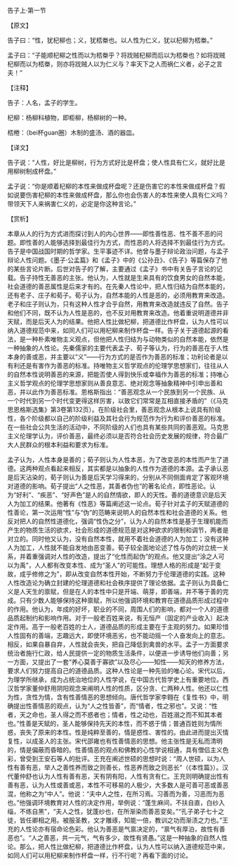 

告子上·第一节

【原文】

告子曰：“性，犹杞柳也；义，犹桮桊也。以人性为仁义，犹以杞柳为桮桊。”

孟子曰：“子能顺杞柳之性而以为桮桊乎？将戕贼杞柳而后以为桮桊也？如将戕贼杞柳而以为桮桊，则亦将戕贼人以为仁义与？率天下之人而祸仁义者，必子之言夫！”

【注释】

告子：人名，孟子的学生。

杞柳：杨柳科植物，即柜柳，杨柳树的一种。

桮棬：（bei杯guan圈）木制的盛汤、酒的器皿。

【译文】

告子说：“人性，好比是柳树，行为方式好比是杯盘；使人性具有仁义，就好比是用柳树制成杯盘。”

孟子说：“你是顺着杞柳的本性来做成杯盘呢？还是伤害它的本性来做成杯盘？假如说要伤害杞柳的本性来做成杯盘，那么你也会伤害人的本性来使人具有仁义吗？带领天下人来祸害仁义的，必定是你这种言论。”

【赏析】

本章从人的行为方式进而探讨到人的内心世界——即性善性恶、性不善不恶的问题。即性善的人能够选择到最佳行为方式，而性恶的人将选择不到最佳行为方式。告子是中国战国时期的哲学家。生平事迹不详。他曾与墨子辩论政治问题，与孟子辩论人性问题。《墨子·公孟篇》和《孟子》中的《公孙丑》、《告子》等篇保存了他的某些言论片断。后世对告子的了解，主要通过《孟子》书中有关告子言论的记载。告子持性无善恶的主张。他认为，人性就是生来具有的饮食男女的自然本能，社会道德的善恶属性是后来才有的。在先秦人性论中，把人性归结为自然本能的，还有老子、庄子和荀子。荀子认为，自然本能的人性是恶的，必须用教育来改造。老子和庄子则认为，只有这种人性才合乎自然，用教育来改造就违反了自然。告子和他们不同，既不认为人性是恶的，也不反对用教育来改造。他着重说明道德并非天赋，而是后天人为的结果。他把人性比做杞柳，把道德比作杯盘，认为人性可以纳入道德规范中来，如同人们可以用杞柳来制作杯盘一样。告子关于道德起源的看法，是一种朴素唯物主义观点，但他把人性归结为与动物类似的自然本能，依然是一种抽象的人性论。先秦儒家的主要代表孟子、荀子等认为，行为的善恶在于人性本身的善或恶，并主要以“义”——行为方式的是否作为善恶的标准；功利论者是以有利还是有害作为善恶的标准。持唯物主义哲学观点的伦理学思想家们，往往从人的自然本性说明善恶的来源，把能否使人得到快乐或幸福作为善恶的标准；持唯心主义哲学观点的伦理学思想家则从善良意志、绝对观念等抽象精神中引申出善和恶，并以此作为善恶标准。恩格斯指出：“善恶观念从一个民族到另一个民族、从一个时代到另一个时代变更得这样厉害，以致它们常常是互相直接矛盾的”（《马克思恩格斯选集》第3卷第132页）。在阶级社会里，善恶观念从根本上说具有阶级性，各个阶级都以自己的阶级利益及其社会行为规范作为行为和评价善恶的标准。在一些社会公共生活的活动中，不同阶级的人们也具有某些共同的善恶观。马克思主义伦理学认为，评价善恶，最终必须以是否符合社会历史发展的规律，符合最广大人民群众的根本利益和要求为标准。

孟子认为，人性本身是善的；荀子则认为人性本恶，为了改变恶的本性而产生了道德。这两种观点看起来相反，其实都是以抽象的人性作为道德的本源。孟子承认恶是后天沾染的，荀子则认为善是后天学习得来的，分别从不同侧面肯定了客观环境对道德的影响。荀子提出“人之性恶，其善者伪也”的著名论点，即性恶论。认为“好利”、“疾恶”、“好声色”是人的自然情欲，即人的天性。善的道德意识是后天人为加工的结果。他著有《性恶》等篇阐述这一论点。荀子针对孟子的天赋道德的性善论，第一次运用“性”与“伪”的范畴来说明人的自然本性和社会道德的关系。他反对把人的自然性道德化，强调“性伪之分”，认为人的自然本性是基于生理机能而产生的物质生活的欲求，社会形成的道德规范是对这种欲求的限制和调节，两者是对立的。同时他又认为，没有自然本性，就用不着社会道德的人为加工；没有这种人为加工，人性就不能自发地由恶变善。荀子较全面地论述了性与伪的对立统一关系，并着重强调对人性的改造，提出了“化性而起伪”的观点。他又提出“涂之人可以为禹”，人人都有改变本性、成为“圣人”的可能性。理想人格的形成是“起于变故，成乎修修之为”，即从改变自然本性开始，不断努力于伦理道德的实践。这种人性改造论为确立封建的伦理道德和社会秩序提供了理论依据。孟子则认为具备仁义是人天生的禀赋，但是在人的本性中只是开端、萌芽，即善端，并不等于善的完成。只有少数人能够保持这种禀赋，所以他强调环境和教育在道德品质形成过程中的作用。他认为，年成的好坏，职业的不同，周围人们的影响，都对一个人的道德品质起制约和影响作用。对于一般老百姓来说，有无恒产（固定的产业收入）起决定作用。高于一般老百姓的士人，道德品质的形成主要在于主观的努力。如果珍惜人性固有的善端，志趣远大，即使环境恶劣，也不能动摇一个人奋发向上的意志。相反，如果自暴自弃，人性就会丧失，把自己降低到禽兽的水平。孟子一方面要求统治者施行仁政，给人民提供一定的物质生活条件，以便进一步诱导他们向善；另一方面，又提出了一套“养心莫善于寡欲”以及尽心——知性——知天的修养方法，要求人们努力提高自己的道德品质。这种人性论是一种先验的唯心论。宋代以后，为理学所继承，成为占统治地位的人性学说，在中国古代哲学史上有重要地位。西汉哲学家董仲舒用阴阳观念来阐明人性的性质，区分贪、仁两种人性。他还以仁性为性，贪性为情，含有性善情恶的思想倾向。唐代哲学家李翱在《复性书》中，明确提出性善情恶的观点，认为“人之性皆善”，而“情者，性之邪也”。又说：“性者，天之命也，圣人得之而不惑者也；情者，性之动也，百姓溺之而不知其本者也。”性善是天赋的，圣人能够保持先天的本性，而不惑于情；普通百姓则为情所惑，丧失了原来的本性。性是纯粹至善的，情是惑性、害性的。由此进而提出灭情复性，以成圣人的主张。宋代邵雍也有性善情恶的思想。他主张性是无私而清明的，情是偏蔽而昏暗的。性善情恶的观点和佛教的心性学说相通，具有僧侣主义色彩，曾受到王安石等人的批评。王充在阐述世硕的思想时说：“周人世硕，以为人性有善有恶，举人之善性养而致之则善长，性恶养而致之则恶长”（《本性篇》）。汉代董仲舒也认为人性有善有恶，天有阴有阳，人性有贪有仁。王充则明确提出性有善有恶，认为人性或善或恶，本性不可移易的人极少，大多数人是可善可恶或善恶混，他称之为“中人”。他说：“夫中人之性，在所习焉。习善而为善，习恶而为恶也。”他强调环境教育对人性的决定作用，举例说：“蓬生麻间，不扶自直，白纱入缁，不练自黑”，“夫人之性，犹蓬纱也，在所渐染而善恶变矣。”“孔子弟子七十之徒，皆任卿相之用。被服圣教，文才雕琢，知能一倍，教训之功而渐渍之力也。”王充的人性论亦有宿命论色彩。他认为善恶是气禀决定的，“禀气有厚泊，故性有善恶也”。“人之善恶，共一元气，气有多少，故性有贤愚。”这是一种抽象的自然人性论。那么，把人性比做杞柳，把道德比作杯盘，认为人性可以纳入道德规范中来，如同人们可以用杞柳来制作杯盘一样，行不行呢？再看下面的讨论。


